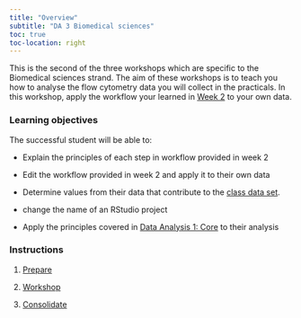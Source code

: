 ```yaml
---
title: "Overview"
subtitle: "DA 3 Biomedical sciences"
toc: true
toc-location: right
---
```


This is the second of the three workshops which are specific to the
Biomedical sciences strand. The aim of these workshops is to teach you
how to analyse the flow cytometry data you will collect in the
practicals. In this workshop, apply the workflow your learned in [Week
2](../week-2/overview.qmd) to your own data.

### Learning objectives

The successful student will be able to:

-   Explain the principles of each step in workflow provided in week 2

-   Edit the workflow provided in week 2 and apply it to their own data

-   Determine values from their data that contribute to the [class data
    set](workshop.html#data-for-the-class-dataset).

-   change the name of an RStudio project

-   Apply the principles covered in [Data Analysis 1:
    Core](../week-1/overview.html)
    to their analysis

### Instructions

1.  [Prepare](study_before_workshop.qmd)

2.  [Workshop](workshop.qmd)

3.  [Consolidate](study_after_workshop.qmd)

